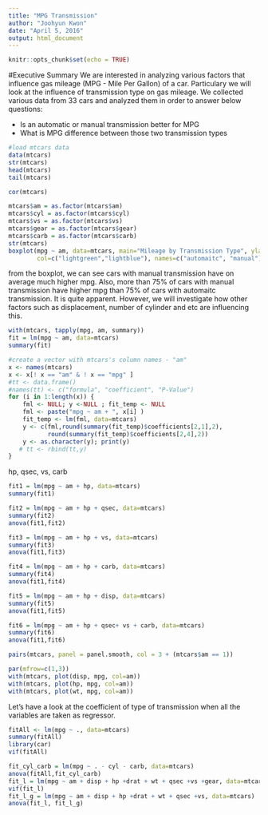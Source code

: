 ```yaml
---
title: "MPG Transmission"
author: "Joohyun Kwon"
date: "April 5, 2016"
output: html_document
---
```


```r
knitr::opts_chunk$set(echo = TRUE)
```
#Executive Summary
We are interested in analyzing various factors that influence gas mileage (MPG - Mile Per Gallon) of a car. Particulary we will look at the influence of transmission type on gas mileage. We collected various data from 33 cars and analyzed them in order to answer below questions:

- Is an automatic or manual transmission better for MPG
- What is MPG difference between those two transmission types


```r
#load mtcars data
data(mtcars)
str(mtcars)
head(mtcars)
tail(mtcars)

cor(mtcars)
```


```r
mtcars$am = as.factor(mtcars$am)
mtcars$cyl = as.factor(mtcars$cyl)
mtcars$vs = as.factor(mtcars$vs)
mtcars$gear = as.factor(mtcars$gear)
mtcars$carb = as.factor(mtcars$carb)
str(mtcars)
boxplot(mpg ~ am, data=mtcars, main="Mileage by Transmission Type", ylab="MPG (Mile per Gallon)",
        col=c("lightgreen","lightblue"), names=c("automaitc", "manual"))
```

from the boxplot, we can see cars with manual transmission have on average much higher mpg. Also, more than 75% of cars with manual transmission have higher mpg than 75% of cars with automaitc transmission. It is quite apparent. However, we will investigate how other factors such as displacement, number of cylinder and etc are influencing this.

```r
with(mtcars, tapply(mpg, am, summary))
fit = lm(mpg ~ am, data=mtcars)
summary(fit)
```

```r
#create a vector with mtcars's column names - "am"
x <- names(mtcars)
x <- x[! x == "am" & ! x == "mpg" ]
#tt <- data.frame()
#names(tt) <- c("formula", "coefficient", "P-Value")
for (i in 1:length(x)) {
    fml <- NULL; y <-NULL ; fit_temp <- NULL
    fml <- paste("mpg ~ am + ", x[i] )
    fit_temp <- lm(fml, data=mtcars) 
    y <- c(fml,round(summary(fit_temp)$coefficients[2,1],2),
           round(summary(fit_temp)$coefficients[2,4],2))
    y <- as.character(y); print(y)
   # tt <- rbind(tt,y)
}

```
hp, qsec, vs, carb
```r
fit1 = lm(mpg ~ am + hp, data=mtcars)
summary(fit1)
```

```r
fit2 = lm(mpg ~ am + hp + qsec, data=mtcars)
summary(fit2)
anova(fit1,fit2)
```

```r

fit3 = lm(mpg ~ am + hp + vs, data=mtcars)
summary(fit3)
anova(fit1,fit3)
```

```r

fit4 = lm(mpg ~ am + hp + carb, data=mtcars)
summary(fit4)
anova(fit1,fit4)
```

```r
fit5 = lm(mpg ~ am + hp + disp, data=mtcars)
summary(fit5)
anova(fit1,fit5)
```

```r

fit6 = lm(mpg ~ am + hp + qsec+ vs + carb, data=mtcars)
summary(fit6)
anova(fit1,fit6)
```

```r
pairs(mtcars, panel = panel.smooth, col = 3 + (mtcars$am == 1))
```

```r
par(mfrow=c(1,3))
with(mtcars, plot(disp, mpg, col=am))
with(mtcars, plot(hp, mpg, col=am))
with(mtcars, plot(wt, mpg, col=am))
```
Let's have a look at the coefficient of type of transmission when all the variables are taken as regressor.
```r
fitAll <- lm(mpg ~ ., data=mtcars)
summary(fitAll)
library(car)
vif(fitAll)
```



```r
fit_cyl_carb = lm(mpg ~ . - cyl - carb, data=mtcars)
anova(fitAll,fit_cyl_carb)
fit_l = lm(mpg ~ am + disp + hp +drat + wt + qsec +vs +gear, data=mtcars)
vif(fit_l)
fit_l_g = lm(mpg ~ am + disp + hp +drat + wt + qsec +vs, data=mtcars)
anova(fit_l, fit_l_g)
```